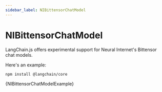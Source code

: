 ```yaml
---
sidebar_label: NIBittensorChatModel
---
```


# NIBittensorChatModel

LangChain.js offers experimental support for Neural Internet's Bittensor chat models.

Here's an example:



<IntegrationInstallTooltip></IntegrationInstallTooltip>

```bash npm2yarn
npm install @langchain/core
```

<CodeBlock language="typescript">{NIBittensorChatModelExample}</CodeBlock>
